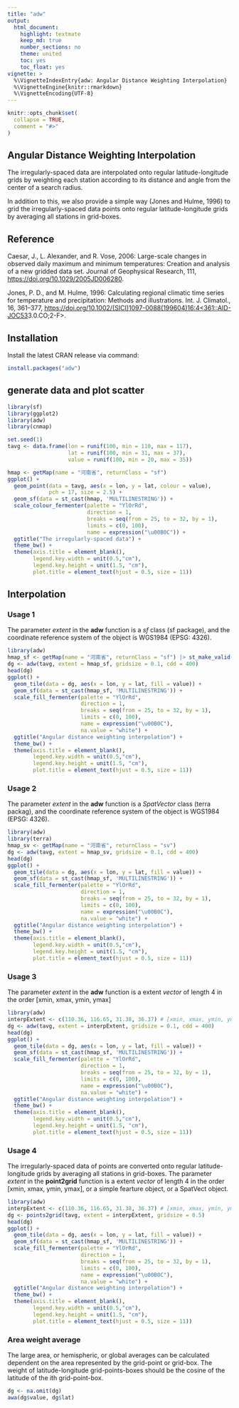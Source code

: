 ---
title: "adw"
output: 
  html_document:
    highlight: textmate
    keep_md: true
    number_sections: no
    theme: united
    toc: yes
    toc_float: yes
vignette: >
  %\VignetteIndexEntry{adw: Angular Distance Weighting Interpolation}
  %\VignetteEngine{knitr::rmarkdown}
  %\VignetteEncoding{UTF-8}
---

```{r, include = FALSE, message=FALSE}
knitr::opts_chunk$set(
  collapse = TRUE,
  comment = "#>"
)
```


## Angular Distance Weighting Interpolation

The irregularly-spaced data are interpolated onto regular latitude-longitude grids by weighting each station according to its distance and angle from the center of a search radius.

In addition to this, we also provide a simple way (Jones and Hulme, 1996) to grid the irregularly-spaced data points onto regular latitude-longitude grids by averaging all stations in grid-boxes.

## Reference

Caesar, J., L. Alexander, and R. Vose, 2006: Large-scale changes in observed daily maximum and minimum temperatures: Creation and analysis of a new gridded data set. Journal of Geophysical Research, 111, <https://doi.org/10.1029/2005JD006280>.

Jones, P. D., and M. Hulme, 1996: Calculating regional climatic time series for temperature and precipitation: Methods and illustrations. Int. J. Climatol., 16, 361–377, <https://doi.org/10.1002/(SICI)1097-0088(199604)16:4<361::AID-JOC53>3.0.CO;2-F>.


## Installation

Install the latest CRAN release via command:
```{r,eval=FALSE}
install.packages("adw")
```

## generate data and plot scatter

```{r, message=FALSE}
library(sf)
library(ggplot2)
library(adw)
library(cnmap)

set.seed(1)
tavg <- data.frame(lon = runif(100, min = 110, max = 117),
                   lat = runif(100, min = 31, max = 37),
                   value = runif(100, min = 20, max = 35))

hmap <- getMap(name = "河南省", returnClass = "sf")
ggplot() +
  geom_point(data = tavg, aes(x = lon, y = lat, colour = value), 
             pch = 17, size = 2.5) +
  geom_sf(data = st_cast(hmap, 'MULTILINESTRING')) +
  scale_colour_fermenter(palette = "YlOrRd",
                         direction = 1,
                         breaks = seq(from = 25, to = 32, by = 1),
                         limits = c(0, 100),
                         name = expression("\u00B0C")) +
  ggtitle("The irregularly-spaced data") +
  theme_bw() +
  theme(axis.title = element_blank(),
        legend.key.width = unit(0.5,"cm"),
        legend.key.height = unit(1.5, "cm"),
        plot.title = element_text(hjust = 0.5, size = 11))
```

## Interpolation
### Usage 1

The parameter *extent* in the **adw** function is a *sf* class (sf package), and the coordinate reference system of the object is WGS1984 (EPSG: 4326).

```{r}
library(adw)
hmap_sf <- getMap(name = "河南省", returnClass = "sf") |> st_make_valid()
dg <- adw(tavg, extent = hmap_sf, gridsize = 0.1, cdd = 400)
head(dg)
ggplot() +
  geom_tile(data = dg, aes(x = lon, y = lat, fill = value)) +
  geom_sf(data = st_cast(hmap_sf, 'MULTILINESTRING')) +
  scale_fill_fermenter(palette = "YlOrRd",
                       direction = 1,
                       breaks = seq(from = 25, to = 32, by = 1),
                       limits = c(0, 100),
                       name = expression("\u00B0C"),
                       na.value = "white") +
  ggtitle("Angular distance weighting interpolation") +
  theme_bw() +
  theme(axis.title = element_blank(),
        legend.key.width = unit(0.5,"cm"),
        legend.key.height = unit(1.5, "cm"),
        plot.title = element_text(hjust = 0.5, size = 11))
```

### Usage 2

The parameter *extent* in the **adw** function is a *SpatVector* class (terra packag), and the coordinate reference system of the object is WGS1984 (EPSG: 4326).

```{r}
library(adw)
library(terra)
hmap_sv <- getMap(name = "河南省", returnClass = "sv")
dg <- adw(tavg, extent = hmap_sv, gridsize = 0.1, cdd = 400)
head(dg)
ggplot() +
  geom_tile(data = dg, aes(x = lon, y = lat, fill = value)) +
  geom_sf(data = st_cast(hmap_sf, 'MULTILINESTRING')) +
  scale_fill_fermenter(palette = "YlOrRd",
                       direction = 1,
                       breaks = seq(from = 25, to = 32, by = 1),
                       limits = c(0, 100),
                       name = expression("\u00B0C"),
                       na.value = "white") +
  ggtitle("Angular distance weighting interpolation") +
  theme_bw() +
  theme(axis.title = element_blank(),
        legend.key.width = unit(0.5,"cm"),
        legend.key.height = unit(1.5, "cm"),
        plot.title = element_text(hjust = 0.5, size = 11))
```

### Usage 3

The parameter *extent* in the **adw** function is a extent *vector* of length 4 in the order [xmin, xmax, ymin, ymax]

```{r}
library(adw)
interpExtent <- c(110.36, 116.65, 31.38, 36.37) # [xmin, xmax, ymin, ymax]
dg <- adw(tavg, extent = interpExtent, gridsize = 0.1, cdd = 400)
head(dg)
ggplot() +
  geom_tile(data = dg, aes(x = lon, y = lat, fill = value)) +
  geom_sf(data = st_cast(hmap_sf, 'MULTILINESTRING')) +
  scale_fill_fermenter(palette = "YlOrRd",
                       direction = 1,
                       breaks = seq(from = 25, to = 32, by = 1),
                       limits = c(0, 100),
                       name = expression("\u00B0C"),
                       na.value = "white") +
  ggtitle("Angular distance weighting interpolation") +
  theme_bw() +
  theme(axis.title = element_blank(),
        legend.key.width = unit(0.5,"cm"),
        legend.key.height = unit(1.5, "cm"),
        plot.title = element_text(hjust = 0.5, size = 11))
```


### Usage 4


The irregularly-spaced data of points are converted onto regular latitude-longitude grids by averaging all stations in grid-boxes. The parameter *extent* in the **point2grid** function is a extent *vector* of length 4 in the order [xmin, xmax, ymin, ymax], or a simple fearture object, or a SpatVect object.

```{r}
library(adw)
interpExtent <- c(110.36, 116.65, 31.38, 36.37) # [xmin, xmax, ymin, ymax]
dg <- points2grid(tavg, extent = interpExtent, gridsize = 0.5)
head(dg)
ggplot() +
  geom_tile(data = dg, aes(x = lon, y = lat, fill = value)) +
  geom_sf(data = st_cast(hmap_sf, 'MULTILINESTRING')) +
  scale_fill_fermenter(palette = "YlOrRd",
                       direction = 1,
                       breaks = seq(from = 25, to = 32, by = 1),
                       limits = c(0, 100),
                       name = expression("\u00B0C"),
                       na.value = "white") +
  ggtitle("Angular distance weighting interpolation") +
  theme_bw() +
  theme(axis.title = element_blank(),
        legend.key.width = unit(0.5,"cm"),
        legend.key.height = unit(1.5, "cm"),
        plot.title = element_text(hjust = 0.5, size = 11))
```

### Area weight average

The large area, or hemispheric, or global averages can be calculated dependent on the area represented by the grid-point or grid-box. The weight of latitude-longitude grid-points-boxes should be the cosine of the latitude of the ith grid-point-box.

```{r}
dg <- na.omit(dg)
awa(dg$value, dg$lat)
```